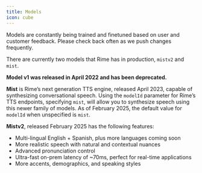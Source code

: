 ```yaml
---
title: Models
icon: cube
---
```


Models are constantly being trained and finetuned based on user and customer feedback. Please check back often as we push changes frequently.

There are currently two models that Rime has in production, `mistv2` and `mist`.

**Model v1 was released in April 2022 and has been deprecated.**

**Mist** is Rime’s next generation TTS engine, released April 2023, capable of synthesizing conversational speech. Using the `modelId` parameter for Rime’s TTS endpoints, specifying `mist`, will allow you to synthesize speech using this newer family of models. As of February 2025, the default value for `modelId` when unspecified is `mist`.

**Mistv2**, released February 2025 has the following features:

* Multi-lingual English + Spanish, plus more languages coming soon
* More realistic speech with natural and contextual nuances
* Advanced pronunciation control
* Ultra-fast on-prem latency of ~70ms, perfect for real-time applications
* More accents, demographics, and speaking styles

